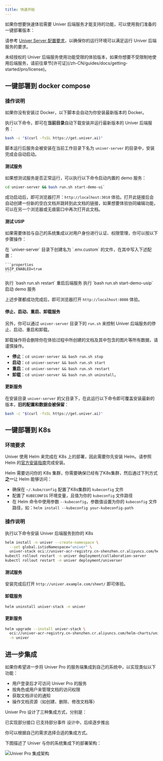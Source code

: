 ```yaml
---
title: 快速开始
---
```


如果你想要快速体验需要 Univer 后端服务才能支持的功能，可以使用我们准备的一键部署版本：

请参考 [Univer Server 配置要求](/zh-CN/guides/docs/getting-started/pro/introduction#%E7%8E%AF%E5%A2%83%E8%A6%81%E6%B1%82)，以确保你的运行环境可以满足运行 Univer 后端服务的要求。

<Callout>
未经授权的 Univer 后端服务使用功能受限的体验版本，如果你想要不受限制地使用后端服务，请前往章节[许可证](/zh-CN/guides/docs/getting-started/pro/license)。
</Callout>

## 一键部署到 docker compose

### 操作说明

<Callout type="warning" title="注意事项">
  如果你没有安装过 Docker，以下脚本会自动为你安装最新版本的 Docker。
</Callout>

执行以下命令，即可在**当前目录**自动下载安装并运行最新版本的 Univer 后端服务：

```bash
bash -c "$(curl -fsSL https://get.univer.ai)"
```

脚本运行后服务会被安装在当前工作目录下名为 `univer-server` 的目录中，安装完成会自动启动。

#### 测试服务

如果想测试服务是否正常运行，可以执行以下命令启动内置的 demo 服务：

```bash
cd univer-server && bash run.sh start-demo-ui`
```

成功启动后，即可浏览器打开：`http://localhost:3010` 体验。打开此链接后会自动创建一份新的空白文档并跳转到此文档的链接，如果想要体验协同编辑功能，可以在另一个浏览器或无痕窗口中再次打开此文档。

#### 测试 USIP

如果需要体验与自己的系统集成以对用户身份进行认证、权限管理，你可以按以下步骤操作：

<Steps>
  <Step>
    在 `univer-server` 目录下创建名为 `.env.custom` 的文件，在其中写入下述配置：

    ```properties
    USIP_ENABLED=true
    ```
  </Step>
  <Step>
    执行 `bash run.sh restart` 重启后端服务
  </Step>
  <Step>
    执行 `bash run.sh start-demo-usip` 启动 demo 服务
  </Step>
</Steps>

上述步骤都成功完成后，即可浏览器打开 `http://localhost:8080` 体验。

#### 停止、启动、重启、卸载服务

另外，你可以通过 `univer-server` 目录下的 `run.sh` 来控制 Univer 后端服务的停止、启动、重启和卸载。

<Callout type="warning" title="注意事项">
  卸载操作将会删除你在体验过程中所创建的文档及其中包含的图片等所有数据，请谨慎操作。
</Callout>

- **停止**：`cd univer-server && bash run.sh stop`
- **启动**：`cd univer-server && bash run.sh start`
- **重启**：`cd univer-server && bash run.sh restart`
- **卸载**：`cd univer-server && bash run.sh uninstall`，

#### 更新服务

在安装目录 `univer-server` 的父目录下，在此运行以下命令即可覆盖安装最新的版本，**旧的配置和数据会被保留**：

```bash
bash -c "$(curl -fsSL https://get.univer.ai)"
```

## 一键部署到 K8s

### 环境要求

Univer 使用 Helm 来完成在 K8s 上的部署，因此需要你先安装 Helm。请参照 Helm 的[官方安装指南](https://helm.sh/zh/docs/intro/install/)完成安装。

Helm 需要访问你的 K8s 集群，你需要确保已经有了K8s集群，然后通过下列方式**之一**让 Helm 能够访问：

- 确保在 `~/.kube/config` 配置了K8s集群的 `kubeconfig` 文件
- 配置了 `KUBECONFIG` 环境变量，且值为你的 `kubeconfig` 文件路径
- 在 Helm 命令中使用参数 `--kubeconfig`，参数值设置为你的 `kubeconfig` 文件路径，如：`helm install --kubeconfig your-kubeconfig-path`

### 操作说明

执行以下命令安装 Univer 后端服务到你的 K8s

```bash
helm install -n univer --create-namespace \
  --set global.istioNamespace="univer" \
  univer-stack oci://univer-acr-registry.cn-shenzhen.cr.aliyuncs.com/helm-charts/univer-stack
kubectl rollout restart -n univer deployment/collaboration-server
kubectl rollout restart -n univer deployment/universer
```

#### 测试服务

安装完成后打开 `http://univer.example.com/sheet/` 即可体验。

#### 卸载服务

```bash
helm uninstall univer-stack -n univer
```

#### 更新服务

```bash
helm upgrade --install univer-stack \
  oci://univer-acr-registry.cn-shenzhen.cr.aliyuncs.com/helm-charts/univer-stack \
  -n univer
```

## 进一步集成

如果你希望进一步将 Univer Pro 的服务端集成到自己的系统中，以实现类似以下功能：

- 用户登录后才可访问 Univer Pro 的服务
- 按角色或用户来管理文档的访问权限
- 获取文档评论的通知
- 操作文档资源（如创建、删除、修改文档等）

Univer Pro 设计了三种集成方式，分别是：

<Cards>
  <Card title="USIP" href="/zh-CN/guides/docs/getting-started/pro/usip">
    已实现部分接口
  </Card>
  <Card title="Univer 事件同步" href="/zh-CN/guides/docs/getting-started/pro/event-sync">
    已支持部分事件
  </Card>
  <Card title="OpenAPI">
    设计中，后续逐步推出
  </Card>
</Cards>

你可以根据自己的需求选择合适的集成方式。

下图描述了 Univer 与你的系统集成下的部署架构：

![Univer Pro 集成架构](./server/integration-arch.png)
